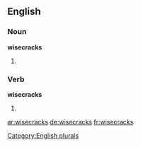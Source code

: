 
==English==

===Noun===
'''wisecracks'''

# {{plural of |[[wisecrack]]}}

===Verb===
'''wisecracks'''

# {{third-person singular of|wisecrack}}

[[Category:English plurals]]

[[ar:wisecracks]]
[[de:wisecracks]]
[[fr:wisecracks]]